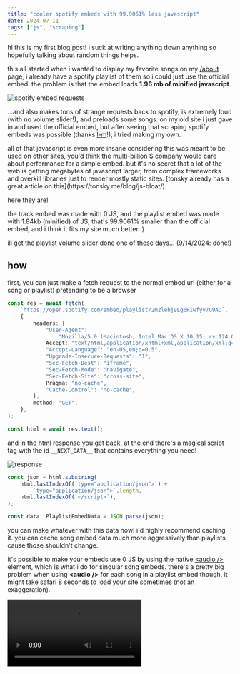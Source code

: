 ```yaml
---
title: "cooler spotify embeds with 99.9061% less javascript"
date: 2024-07-11
tags: ["js", "scraping"]
---
```



<SideNote>
	hi this is my first blog post! i suck at writing anything down anything so
	hopefully talking about random things helps.
</SideNote>

this all started when i wanted to display my favorite songs on my [/about](/about) page, i already have a spotify playlist of them so i could just use the official embed. the problem is that the embed loads **1.96 mb of minified javascript**.

<img
	class="m-auto"
	src="/blog/spotify-embeds/big.png"
	alt="spotify embed requests"
/>

...and also makes tons of strange requests back to spotify, is extremely loud (with no volume slider!), and preloads some songs. on my old site i just gave in and used the official embed, but after seeing that scraping spotify embeds was possible (thanks [l-m](https://me.l-m.dev/)!), i tried making my own.

<SideNote>
	all of that javascript is even more insane considering this was meant to be
	used on other sites, you'd think the multi-billion $ company would care
	about performance for a simple embed. but it's no secret that a lot of the
	web is getting megabytes of javascript larger, from complex frameworks and
	overkill libraries just to render mostly static sites. [tonsky already has a
	great article on this](https://tonsky.me/blog/js-bloat/).
</SideNote>

here they are!

<div class="not-prose space-y-5">
	<AlbumOrPlaylist url="https://open.spotify.com/playlist/2m2lebj9Lg6Riwfyv7G9AD" />
	<div class="h-[1px] w-full bg-white/10" />
	<Track url="https://open.spotify.com/track/1uIrEzzaygkxr6mntrf8jm" />
</div>

the track embed was made with 0 JS, and the playlist embed was made with 1.84kb (minified) of JS, that's 99.9061% smaller than the official embed, and i think it fits my site much better :)

<SideNote>
	ill get the playlist volume slider done one of these days… (9/14/2024:
	done!)
</SideNote>

## how

first, you can just make a fetch request to the normal embed url (either for a song or playlist) pretending to be a browser

```ts
const res = await fetch(
	`https://open.spotify.com/embed/playlist/2m2lebj9Lg6Riwfyv7G9AD`,
	{
		headers: {
			"User-Agent":
				"Mozilla/5.0 (Macintosh; Intel Mac OS X 10.15; rv:124.0) Gecko/20100101 Firefox/124.0",
			Accept: "text/html,application/xhtml+xml,application/xml;q=0.9,image/avif,image/webp,*/*;q=0.8",
			"Accept-Language": "en-US,en;q=0.5",
			"Upgrade-Insecure-Requests": "1",
			"Sec-Fetch-Dest": "iframe",
			"Sec-Fetch-Mode": "navigate",
			"Sec-Fetch-Site": "cross-site",
			Pragma: "no-cache",
			"Cache-Control": "no-cache",
		},
		method: "GET",
	},
);

const html = await res.text();
```

and in the html response you get back, at the end there's a magical script tag with the id `__NEXT_DATA__` that contains everything you need!

![response](/blog/spotify-embeds/json.png)

```ts
const json = html.substring(
	html.lastIndexOf(`type="application/json">`) +
		`type="application/json">`.length,
	html.lastIndexOf(`</script>`),
);

const data: PlaylistEmbedData = JSON.parse(json);
```

you can make whatever with this data now! i'd highly recommend caching it. you can cache song embed data much more aggressively than playlists cause those shouldn't change.

it's possible to make your embeds use 0 JS by using the native [&lt;audio /&gt;](https://developer.mozilla.org/en-US/docs/Web/HTML/Element/audio) element, which is what i do for singular song embeds. there's a pretty big problem when using **&lt;audio /&gt;** for each song in a playlist embed though, it might take safari 8 seconds to load your site sometimes (not an exaggeration).

<video controls src="/blog/spotify-embeds/waiting.mp4" />

<SideNote>
	yes i did pinpoint the loading times to the hundred **&lt;audio /&gt;**
	elements, safari really doesn't like that rendering that many....
</SideNote>

note that you can barely style **&lt;audio /&gt;** elements and the element looks very different across each browser. because of all that i used a bit of JS with [web components](https://developer.mozilla.org/en-US/docs/Web/API/Web_components) for my playlist embed, which gets server side rendered with [astro](https://astro.build/).

[source code for scraper, components, and typescript types](https://github.com/skearya/me/tree/main/src/components/spotify)
